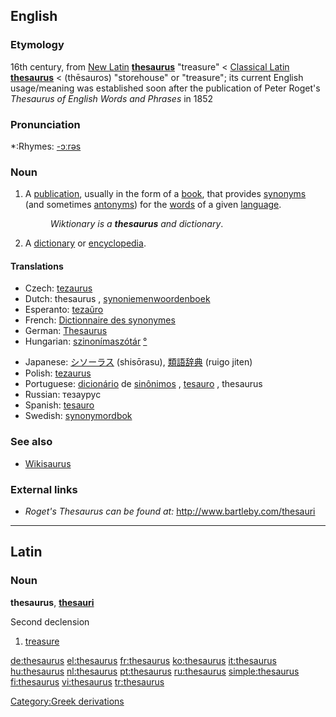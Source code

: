 {{see|Thesaurus}}
{{wikipedia}}
==English==

===Etymology===
16th century, from [[New Latin]] '''[[thesaurus#Latin|thesaurus]]''' "treasure" < [[Classical Latin]] '''[[thesaurus#Latin|thesaurus]]''' < {{AGr.}} '''{{polytonic|[[θησαυρός]]}}''' (thēsauros) "storehouse" or "treasure"; its current English usage/meaning was established soon after the publication of Peter Roget's ''Thesaurus of English Words and Phrases'' in 1852

===Pronunciation===
*:Rhymes: [[Rhymes:English:-ɔːrəs|-ɔːrəs]]

===Noun===
{{en-noun|thesauri|pl2=thesauruses}}

# A [[publication]], usually in the form of a [[book]], that provides [[synonym]]s (and sometimes [[antonym]]s) for the [[word]]s of a given [[language]].
#:''Wiktionary is a '''thesaurus''' and dictionary''.
# {{archaic}} A [[dictionary]] or [[encyclopedia]].

====Translations====
{{trans-top|book of synonyms}}
*Czech: [[tezaurus#Czech|tezaurus]] {{m}}
*Dutch: thesaurus {{m}}, [[synoniemenwoordenboek]] {{n}}
*Esperanto: [[tezaŭro]]
*French: [[Dictionnaire des synonymes]]
*German: [[Thesaurus]] {{m}}
*Hungarian: [[szinonímaszótár]] [[:hu:szinonímaszótár|°]]
{{trans-mid}}
*Japanese: [[シソーラス]] (shisōrasu), [[類語辞典]] (ruigo jiten)
*Polish: [[tezaurus]] {{m}}
*Portuguese: [[dicionário]] de [[sinônimos]] {{m}}, [[tesauro]] {{m}}, thesaurus {{m}}
*Russian: тезаурус
*Spanish: [[tesauro]] {{m}}
*Swedish: [[synonymordbok]]
{{trans-bottom}}

===See also===
* [[Wiktionary:Wikisaurus|Wikisaurus]]

===External links===
*''Roget's Thesaurus can be found at:'' http://www.bartleby.com/thesauri

----

==Latin==

===Noun===
'''thesaurus''', '''[[thesauri]]''' {{m}}

Second declension

# [[treasure]]

[[Category:Greek derivations]]

[[de:thesaurus]]
[[el:thesaurus]]
[[fr:thesaurus]]
[[ko:thesaurus]]
[[it:thesaurus]]
[[hu:thesaurus]]
[[nl:thesaurus]]
[[pt:thesaurus]]
[[ru:thesaurus]]
[[simple:thesaurus]]
[[fi:thesaurus]]
[[vi:thesaurus]]
[[tr:thesaurus]]